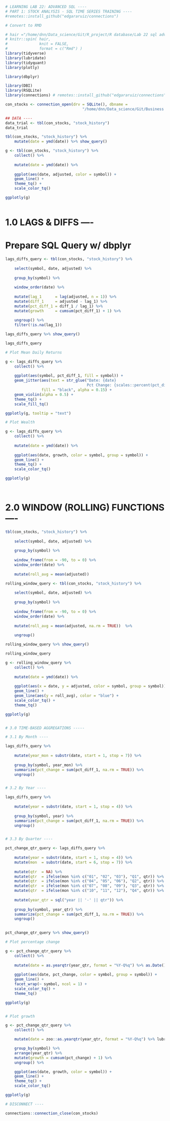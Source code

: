 
```r
# LEARNING LAB 22: ADVANCED SQL ----
# PART 1: STOCK ANALYSIS - SQL TIME SERIES TRAINING ----
#remotes::install_github("edgararuiz/connections")

# Convert to RMD
```
```r
# hair ="/home/dnn/Data_science/Git/R_project/R database/Lab 22 sql advanced/01_stock_time_series_analysis.R"
# knitr::spin( hair,
#              knit = FALSE,
#              format = c("Rmd") )
library(tidyverse)
library(lubridate)
library(tidyquant)
library(plotly)

library(dbplyr)

library(DBI)
library(RSQLite)
library(connections) # remotes::install_github("edgararuiz/connections")

con_stocks <- connection_open(drv = SQLite(), dbname =
                                  "/home/dnn/Data_science/Git/Business science/Database-SQL/lab_22_sql_advanced - llpro/lab_22_sql_advanced - llpro/stocks.sqlite")

## DATA ----
data_trial <- tbl(con_stocks, "stock_history")
data_trial
```
```r
tbl(con_stocks, "stock_history") %>%
    mutate(date = ymd(date)) %>% show_query()
```

```r
g <- tbl(con_stocks, "stock_history") %>%
    collect() %>%
    
    mutate(date = ymd(date)) %>%
    
    ggplot(aes(date, adjusted, color = symbol)) +
    geom_line() +
    theme_tq() +
    scale_color_tq()

ggplotly(g)



```
# 1.0 LAGS & DIFFS ---- 

# Prepare SQL Query w/ dbplyr
```r
lags_diffs_query <- tbl(con_stocks, "stock_history") %>%
    
    select(symbol, date, adjusted) %>%
    
    group_by(symbol) %>%
    
    window_order(date) %>%
    
    mutate(lag_1      = lag(adjusted, n = 1)) %>%
    mutate(diff_1     = adjusted - lag_1) %>%
    mutate(pct_diff_1 = diff_1 / lag_1) %>%
    mutate(growth     = cumsum(pct_diff_1) + 1) %>%
    
    ungroup() %>%
    filter(!is.na(lag_1)) 

lags_diffs_query %>% show_query()

lags_diffs_query

# Plot Mean Daily Returns
```
```r
g <- lags_diffs_query %>%
    collect() %>%
    
    ggplot(aes(symbol, pct_diff_1, fill = symbol)) +
    geom_jitter(aes(text = str_glue("Date: {date}
                                    Pct Change: {scales::percent(pct_diff_1)}")), 
                fill = "black", alpha = 0.15) +
    geom_violin(alpha = 0.5) +
    theme_tq() +
    scale_fill_tq()

ggplotly(g, tooltip = "text")

# Plot Wealth
```
```r
g <- lags_diffs_query %>%
    collect() %>%
    
    mutate(date = ymd(date)) %>%
    
    ggplot(aes(date, growth, color = symbol, group = symbol)) +
    geom_line() +
    theme_tq() +
    scale_color_tq()

ggplotly(g)




```
# 2.0 WINDOW (ROLLING) FUNCTIONS ----
```r
tbl(con_stocks, "stock_history") %>%
    
    select(symbol, date, adjusted) %>%
    
    group_by(symbol) %>%
    
    window_frame(from = -90, to = 0) %>%
    window_order(date) %>%
    
    mutate(roll_avg = mean(adjusted)) 
```

```r
rolling_window_query <- tbl(con_stocks, "stock_history") %>%
    
    select(symbol, date, adjusted) %>%
    
    group_by(symbol) %>%
    
    window_frame(from = -90, to = 0) %>%
    window_order(date) %>%
    
    mutate(roll_avg = mean(adjusted, na.rm = TRUE))  %>%
    
    ungroup()

rolling_window_query %>% show_query()

rolling_window_query

```
```r
g <- rolling_window_query %>%
    collect() %>%
    
    mutate(date = ymd(date)) %>%
    
    ggplot(aes(x = date, y = adjusted, color = symbol, group = symbol)) +
    geom_line() +
    geom_line(aes(y = roll_avg), color = "blue") +
    scale_color_tq() +
    theme_tq()

ggplotly(g)


# 3.0 TIME-BASED AGGREGATIONS -----

# 3.1 By Month ----
```
```r
lags_diffs_query %>%
    
    mutate(year_mon = substr(date, start = 1, stop = 7)) %>%
    
    group_by(symbol, year_mon) %>%
    summarize(pct_change = sum(pct_diff_1, na.rm = TRUE)) %>%
    ungroup()


# 3.2 By Year ----
```
```r
lags_diffs_query %>%
    
    mutate(year = substr(date, start = 1, stop = 4)) %>%
    
    group_by(symbol, year) %>%
    summarize(pct_change = sum(pct_diff_1, na.rm = TRUE)) %>%
    ungroup() 


# 3.3 By Quarter ----
```
```r
pct_change_qtr_query <- lags_diffs_query %>%
    
    mutate(year = substr(date, start = 1, stop = 4)) %>%
    mutate(mon  = substr(date, start = 6, stop = 7)) %>%
    
    mutate(qtr  = NA) %>%
    mutate(qtr  = ifelse(mon %in% c("01", "02", "03"), "Q1", qtr)) %>%
    mutate(qtr  = ifelse(mon %in% c("04", "05", "06"), "Q2", qtr)) %>%
    mutate(qtr  = ifelse(mon %in% c("07", "08", "09"), "Q3", qtr)) %>%
    mutate(qtr  = ifelse(mon %in% c("10", "11", "12"), "Q4", qtr)) %>%
    
    mutate(year_qtr = sql("year || '-' || qtr")) %>%
    
    group_by(symbol, year_qtr) %>%
    summarize(pct_change = sum(pct_diff_1, na.rm = TRUE)) %>%
    ungroup() 
    

pct_change_qtr_query %>% show_query()

# Plot percentage change
```
```r
g <- pct_change_qtr_query %>%
    collect() %>%
    
    mutate(date = as.yearqtr(year_qtr, format = "%Y-Q%q") %>% as.Date()) %>%
    
    ggplot(aes(date, pct_change, color = symbol, group = symbol)) +
    geom_line() +
    facet_wrap(~ symbol, ncol = 1) +
    scale_color_tq() +
    theme_tq()

ggplotly(g)


# Plot growth
```
```r
g <- pct_change_qtr_query %>%
    collect() %>%

    mutate(date = zoo::as.yearqtr(year_qtr, format = "%Y-Q%q") %>% lubridate::as.Date()) %>%

    group_by(symbol) %>%
    arrange(year_qtr) %>%
    mutate(growth = cumsum(pct_change) + 1) %>%
    ungroup() %>%

    ggplot(aes(date, growth, color = symbol)) +
    geom_line() +
    theme_tq() +
    scale_color_tq()

ggplotly(g)

# DISCONNECT ----
```
```r
connections::connection_close(con_stocks)
```

